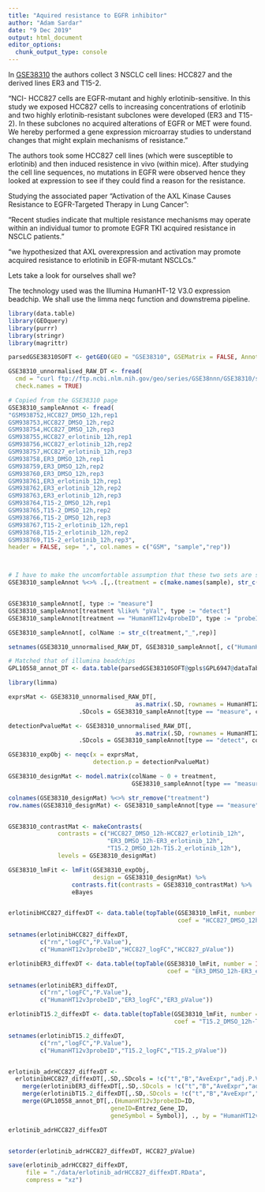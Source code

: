 ```yaml
---
title: "Aquired resistance to EGFR inhibitor"
author: "Adam Sardar"
date: "9 Dec 2019"
output: html_document
editor_options: 
  chunk_output_type: console
---
```


In [GSE38310](http://www.ncbi.nlm.nih.gov/geo/query/acc.cgi?acc=GSE38310) the authors collect 3 NSCLC cell lines: HCC827 and the derived lines ER3 and T15-2. 

"NCI- HCC827 cells are EGFR-mutant and highly erlotinib-sensitive. In this study we exposed HCC827 cells to increasing concentrations of erlotinib and two highly erlotinib-resistant subclones were developed (ER3 and T15-2). In these subclones no acquired alterations of EGFR or MET were found. We hereby performed a gene expression microarray studies to understand changes that might explain mechanisms of resistance."
 
The authors took some HCC827 cell lines (which were susceptible to erlotinib) and then induced resistence in vivo (within mice). After studying the cell line sequences, no mutations in EGFR were observed hence they looked at expression to see if they could find a reason for the resistance.
 
Studying the associated paper "Activation of the AXL Kinase Causes Resistance to EGFR-Targeted Therapy in Lung Cancer":
 
"Recent studies indicate that multiple resistance mechanisms may operate within an individual tumor to promote EGFR TKI acquired resistance in NSCLC patients."
 
"we hypothesized that AXL overexpression and activation may promote acquired resistance to erlotinib in EGFR-mutant NSCLCs."
 
Lets take a look for ourselves shall we?

The technology used was the Illumina HumanHT-12 V3.0 expression beadchip. We shall use the limma neqc function and downstrema pipeline.

```r
library(data.table)
library(GEOquery)
library(purrr)
library(stringr)
library(magrittr)

parsedGSE38310SOFT <- getGEO(GEO = "GSE38310", GSEMatrix = FALSE, AnnotGPL = FALSE, getGPL = TRUE)

GSE38310_unnormalised_RAW_DT <- fread(
  cmd = "curl ftp://ftp.ncbi.nlm.nih.gov/geo/series/GSE38nnn/GSE38310/suppl/GSE38310_non_normalized.txt.gz | zcat",
  check.names = TRUE)

# Copied from the GSE38310 page
GSE38310_sampleAnnot <- fread(
"GSM938752,HCC827_DMSO_12h,rep1
GSM938753,HCC827_DMSO_12h,rep2
GSM938754,HCC827_DMSO_12h,rep3
GSM938755,HCC827_erlotinib_12h,rep1
GSM938756,HCC827_erlotinib_12h,rep2
GSM938757,HCC827_erlotinib_12h,rep3
GSM938758,ER3_DMSO_12h,rep1
GSM938759,ER3_DMSO_12h,rep2
GSM938760,ER3_DMSO_12h,rep3
GSM938761,ER3_erlotinib_12h,rep1
GSM938762,ER3_erlotinib_12h,rep2
GSM938763,ER3_erlotinib_12h,rep3
GSM938764,T15-2_DMSO_12h,rep1
GSM938765,T15-2_DMSO_12h,rep2
GSM938766,T15-2_DMSO_12h,rep3
GSM938767,T15-2_erlotinib_12h,rep1
GSM938768,T15-2_erlotinib_12h,rep2
GSM938769,T15-2_erlotinib_12h,rep3", 
header = FALSE, sep= ",", col.names = c("GSM", "sample","rep"))



# I have to make the uncomfortable assumption that these two sets are sorted in the same way ...
GSE38310_sampleAnnot %<>% .[,.(treatment = c(make.names(sample), str_c(make.names(sample),"_pVal") )), by = .(GSM,rep)]


GSE38310_sampleAnnot[, type := "measure"]
GSE38310_sampleAnnot[treatment %like% "pVal", type := "detect"]
GSE38310_sampleAnnot[treatment == "HumanHT12v4probeID", type := "probeID"]

GSE38310_sampleAnnot[, colName := str_c(treatment,"_",rep)]

setnames(GSE38310_unnormalised_RAW_DT, GSE38310_sampleAnnot[, c("HumanHT12v4probeID",colName)])

# Matched that of illumina beadchips
GPL10558_annot_DT <- data.table(parsedGSE38310SOFT@gpls$GPL6947@dataTable@table)
```



```r

library(limma)

exprsMat <- GSE38310_unnormalised_RAW_DT[, 
                                    as.matrix(.SD, rownames = HumanHT12v4probeID),
                    .SDcols = GSE38310_sampleAnnot[type == "measure", colName] ]

detectionPvalueMat <- GSE38310_unnormalised_RAW_DT[,
                                    as.matrix(.SD, rownames = HumanHT12v4probeID),
                    .SDcols = GSE38310_sampleAnnot[type == "detect", colName] ]

GSE38310_expObj <- neqc(x = exprsMat,
                        detection.p = detectionPvalueMat)
```


```r

GSE38310_designMat <- model.matrix(colName ~ 0 + treatment,
                                   GSE38310_sampleAnnot[type == "measure"])

colnames(GSE38310_designMat) %<>% str_remove("treatment")
row.names(GSE38310_designMat) <- GSE38310_sampleAnnot[type == "measure", colName]


GSE38310_contrastMat <- makeContrasts(
              contrasts = c("HCC827_DMSO_12h-HCC827_erlotinib_12h",
                            "ER3_DMSO_12h-ER3_erlotinib_12h",
                            "T15.2_DMSO_12h-T15.2_erlotinib_12h"),
              levels = GSE38310_designMat)
```

```r
GSE38310_lmFit <- lmFit(GSE38310_expObj,
                        design = GSE38310_designMat) %>%
                  contrasts.fit(contrasts = GSE38310_contrastMat) %>%
                  eBayes


erlotinibHCC827_diffexDT <- data.table(topTable(GSE38310_lmFit, number = Inf, adjust.method = "fdr",
                                                coef = "HCC827_DMSO_12h-HCC827_erlotinib_12h"), keep.rownames = TRUE )

setnames(erlotinibHCC827_diffexDT, 
         c("rn","logFC","P.Value"),
         c("HumanHT12v3probeID","HCC827_logFC","HCC827_pValue"))

erlotinibER3_diffexDT <- data.table(topTable(GSE38310_lmFit, number = Inf, adjust.method = "fdr",
                                             coef = "ER3_DMSO_12h-ER3_erlotinib_12h"), keep.rownames = TRUE )

setnames(erlotinibER3_diffexDT, 
         c("rn","logFC","P.Value"),
         c("HumanHT12v3probeID","ER3_logFC","ER3_pValue"))

erlotinibT15.2_diffexDT <- data.table(topTable(GSE38310_lmFit, number = Inf, adjust.method = "fdr",
                                               coef = "T15.2_DMSO_12h-T15.2_erlotinib_12h"), keep.rownames = TRUE )

setnames(erlotinibT15.2_diffexDT, 
         c("rn","logFC","P.Value"),
         c("HumanHT12v3probeID","T15.2_logFC","T15.2_pValue"))


erlotinib_adrHCC827_diffexDT <- 
  erlotinibHCC827_diffexDT[,.SD,.SDcols = !c("t","B","AveExpr","adj.P.Val")] %>%
    merge(erlotinibER3_diffexDT[,.SD,.SDcols = !c("t","B","AveExpr","adj.P.Val")], by = "HumanHT12v3probeID") %>%
    merge(erlotinibT15.2_diffexDT[,.SD,.SDcols = !c("t","B","AveExpr","adj.P.Val")], by = "HumanHT12v3probeID") %>%
    merge(GPL10558_annot_DT[,.(HumanHT12v3probeID=ID,
                             geneID=Entrez_Gene_ID,
                             geneSymbol = Symbol)], ., by = "HumanHT12v3probeID")
```


```r

erlotinib_adrHCC827_diffexDT


setorder(erlotinib_adrHCC827_diffexDT, HCC827_pValue)

save(erlotinib_adrHCC827_diffexDT,
     file = "./data/erlotinib_adrHCC827_diffexDT.RData",
     compress = "xz")
```

